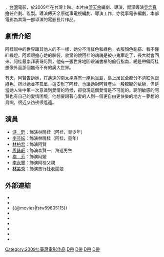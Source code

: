 {{expand|time=2011-01-16T10:48:32+00:00}}
{{unreferenced|time=2011-01-16T10:48:32+00:00}}
{{Infobox Film
| name               = 帶我去遠方
| original_name      = ''Somewhere I Have Never Travelled''
| image              = Somewhere I Have Never Travelled.jpg
| cn_image           = 
| hk_image           = 
| tw_image           = 
| caption            = 海报
| director           = [[傅天余|傅天余]]
| producer_2         = [[王裕檳|王裕檳]]<br/>[[鄭年翔|鄭年翔]] [[陳希聖|陳希聖]]
| producer           = [[吳念真|吳念真]]
| writer             = 傅天余
| story              = 張文綺
| narrator           = 
| production_supervisor = 
| starring           = {{Nowrap begin}}[[游昕|游昕]]<br/>[[李芸妘|李芸妘]]<br/>[[林柏宏|林柏宏]]<br/>[[周詠軒|周詠軒]]<br/>[[梅芳|梅芳]]<br/>[[林美秀_(演員)|林美秀]]<br/>[[李永豐|李永豐]]{{Nowrap end}}
| music              = [[陳建騏|陳建騏]]
| cinematography     = [[周以文|周以文]]
| editing            = [[劉悅行|劉悅行]]
| studio             = [[藍月電影有限公司|藍月電影有限公司]]
| distributor        = [[华纳兄弟|華納兄弟影業公司]]
| released           = {{film date|2009|9|11|臺灣}}
| sec-title          =
| rate               = 
| runtime            = 92分鐘
| country            = {{台灣電影產地}}
| language           = [[中華民國國語文|國語]]、[[臺灣話|臺語]]
| imdb_id            = tt1976614
| amg_id             = 
| website            = http://myjourney911.pixnet.net
| budget             = 
| gross              = [[新台幣|新台幣]]314萬
| preceded_by        = 
| followed_by        = 
| cn_name            = 
| hk_name            = 
| tw_name            = 
}}
{{engname|《帶我去遠方》|'''Somewhere I Have Never Travelled'''}}，[[台灣|台灣]]電影，於2009年在台灣上映。本片由[[傅天余|傅天余]]編劇、導演，資深導演[[吳念真|吳念真]]擔任企劃、監製。導演傅天余原從事電視編劇、導演工作，亦從事電影編劇，本部電影為其第一部導演的電影長片作品。

==劇情介紹==
阿桂眼中的世界跟其他人的不一樣，她分不清紅色和綠色，衣服顏色亂搭、看不懂紅綠燈。阿嬤很擔心她的腦袋，收驚的說阿桂的魂魄是被小鬼牽走了，長大就會回來。阿桂最崇拜表哥阿賢，他有一張世界地圖跟滿書櫃的旅行指南，總是帶領阿桂想像外面那個無奇不有的廣大世界。

有天，阿賢告訴她，在遙遠的[[平格拉普環礁|南太平洋有一座色盲島]]，島上居民全都分不清紅色跟綠色，所以她並不孤單。這安慰了阿桂，也讓她對阿賢產生一股朦朧的依戀，但是當她人生中第一次意識到愛情的時候，卻發現這個愛情是不可能的。聰明敏感的阿賢也有自己的愛情困境，他想要跟著心愛的人到一個更自由更快樂的地方－夢想的島嶼，很近又彷彿很遙遠。

==演員==
*[[游昕|游　昕]]：飾演林曉桂（阿桂，青少年）
*[[李芸妘|李芸妘]]：飾演林曉桂（阿桂，童年）
*[[林柏宏|林柏宏]]：飾演阿賢
*[[周詠軒|周詠軒]]：飾演森賢一，海巡男生
*[[梅芳|梅　芳]]：飾演阿嬤
*[[李永豐|李永豐]]：飾演阿桂父親
*[[林美秀_(演員)|林美秀]]：飾演旅行社老闆娘

==外部連結==
*{{Yahoomovie id|3150}}
*{{MSN movie|1058}}
*{{@movies|fstw59805115}}
*{{douban}}
*{{Mtime|100914}}
*{{Amg movie|499369}}
*{{rotten-tomatoes|somewhere_i_have_never_travelled_2011}}
*{{hkmdb title|13805}}
*{{imdb title|1976614}}

{{DEFAULTSORT:D帶}}
[[Category:2009年臺灣電影作品|Category:2009年臺灣電影作品]]
[[Category:高雄市背景電影|D帶]]
[[Category:台南市背景電影|D帶]]
[[Category:台灣劇情片|D帶]]
[[Category:台灣LGBT相關電影|D帶]]